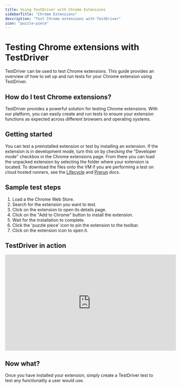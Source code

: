 ```yaml
---
title: Using TestDriver with Chrome Extensions
sidebarTitle: "Chrome Extensions"
description: "Test Chrome extensions with TestDriver"
icon: "puzzle-piece"
---
```



# Testing Chrome extensions with TestDriver
TestDriver can be used to test Chrome extensions. This guide provides an overview of how to set up and run tests for your Chrome extension using TestDriver.

<TestPrereqs />

## How do I test Chrome extensions?
TestDriver provides a powerful solution for testing Chrome extensions. With our platform, you can easily create and run tests to ensure your extension functions as expected across different browsers and operating systems.
## Getting started
You can test a preinstalled extension or test by installing an extension. If the extension is in development mode, turn this on by checking the "Developer mode" checkbox in the Chrome extensions page. From there you can load the unpacked extension by selecting the folder where your extension is located. To download the files onto the VM if you are performing a test on cloud hosted runners, see the [Lifecycle](/guide/lifecycle-prerun) and [Prerun](/action/pre-post-scripts) docs.

## Sample test steps
1. Load a the Chrome Web Store.
2. Search for the extension you want to test.
3. Click on the extension to open its details page.
4. Click on the "Add to Chrome" button to install the extension.
5. Wait for the installation to complete.
6. Click the 'puzzle piece' icon to pin the extension to the toolbar.
7. Click on the extension icon to open it.

## TestDriver in action
<iframe
  width="560"
  height="315"
  src="https://www.youtube.com/embed/czfq4It6-pQ"
  title="Testing Chrome Extensions with TestDriver"
  frameborder="0"
  allow="accelerometer; autoplay; clipboard-write; encrypted-media; gyroscope; picture-in-picture"
  allowfullscreen
></iframe>

## Now what?
Once you have installed your extension, simply create a TestDriver test to test any functionality a user would use. 